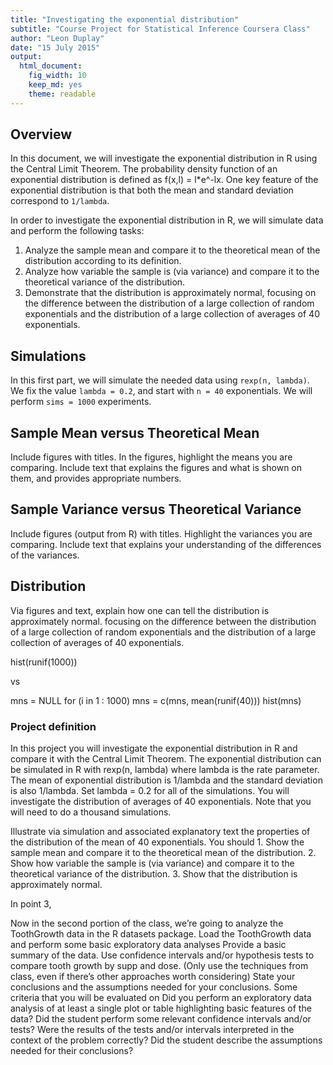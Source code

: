 ```yaml
---
title: "Investigating the exponential distribution"
subtitle: "Course Project for Statistical Inference Coursera Class"
author: "Leon Duplay"
date: "15 July 2015"
output: 
  html_document: 
    fig_width: 10
    keep_md: yes
    theme: readable
---
```


## Overview

In this document, we will investigate the exponential distribution in R using the Central Limit Theorem. The probability density function of an exponential distribution is defined as f(x,l) = l*e^-lx. One key feature of the exponential distribution is that both the mean and standard deviation correspond to `1/lambda`.

In order to investigate the exponential distribution in R, we will simulate data and perform the following tasks:

1. Analyze the sample mean and compare it to the theoretical mean of the distribution according to its definition.
2. Analyze how variable the sample is (via variance) and compare it to the theoretical variance of the distribution.
3. Demonstrate that the distribution is approximately normal, focusing on the difference between the distribution of a large collection of random exponentials and the distribution of a large collection of averages of 40 exponentials.

## Simulations

In this first part, we will simulate the needed data using `rexp(n, lambda)`. We fix the value `lambda = 0.2`, and start with `n = 40` exponentials. We will perform `sims = 1000` experiments.

## Sample Mean versus Theoretical Mean

Include figures with titles. In the figures, highlight the means you are comparing. Include text that explains the figures and what is shown on them, and provides appropriate numbers.

## Sample Variance versus Theoretical Variance

Include figures (output from R) with titles. Highlight the variances you are comparing. Include text that explains your understanding of the differences of the variances.

## Distribution

Via figures and text, explain how one can tell the distribution is approximately normal. focusing on the difference between the distribution of a large collection of random exponentials and the distribution of a large collection of averages of 40 exponentials.



hist(runif(1000))

vs

mns = NULL
for (i in 1 : 1000) mns = c(mns, mean(runif(40)))
hist(mns)

### Project definition

In this project you will investigate the exponential distribution in R and compare it with the Central Limit Theorem. The exponential distribution can be simulated in R with rexp(n, lambda) where lambda is the rate parameter. The mean of exponential distribution is 1/lambda and the standard deviation is also 1/lambda. Set lambda = 0.2 for all of the simulations. You will investigate the distribution of averages of 40 exponentials. Note that you will need to do a thousand simulations.

Illustrate via simulation and associated explanatory text the properties of the distribution of the mean of 40 exponentials.  You should
1. Show the sample mean and compare it to the theoretical mean of the distribution.
2. Show how variable the sample is (via variance) and compare it to the theoretical variance of the distribution.
3. Show that the distribution is approximately normal.

In point 3, 

Now in the second portion of the class, we're going to analyze the ToothGrowth data in the R datasets package. 
Load the ToothGrowth data and perform some basic exploratory data analyses 
Provide a basic summary of the data.
Use confidence intervals and/or hypothesis tests to compare tooth growth by supp and dose. (Only use the techniques from class, even if there's other approaches worth considering)
State your conclusions and the assumptions needed for your conclusions. 
Some criteria that you will be evaluated on
Did you  perform an exploratory data analysis of at least a single plot or table highlighting basic features of the data?
Did the student perform some relevant confidence intervals and/or tests?
Were the results of the tests and/or intervals interpreted in the context of the problem correctly? 
Did the student describe the assumptions needed for their conclusions?
